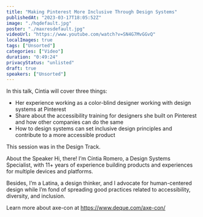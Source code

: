 ```yaml
---
title: "Making Pinterest More Inclusive Through Design Systems"
publishedAt: "2023-03-17T18:05:52Z"
image: "./hqdefault.jpg"
poster: "./maxresdefault.jpg"
videoUrl: "https://www.youtube.com/watch?v=SN4G7MvGGvQ"
localImages: true
tags: ["Unsorted"]
categories: ["Video"]
duration: "0:49:24"
privacyStatus: "unlisted"
draft: true
speakers: ["Unsorted"]
---
```

In this talk, Cintia will cover three things:

- Her experience working as a color-blind designer working with design systems at Pinterest
- Share about the accessibility training for designers she built on Pinterest and how other companies can do the same
- How to design systems can set inclusive design principles and contribute to a more accessible product

This session was in the Design Track.

About the Speaker
Hi, there! I’m Cíntia Romero, a Design Systems Specialist, with 11+ years of experience building products and experiences for multiple devices and platforms.

Besides, I’m a Latina, a design thinker, and I advocate for human-centered design while I’m fond of spreading good practices related to accessibility, diversity, and inclusion.

Learn more about axe-con at https://www.deque.com/axe-con/
